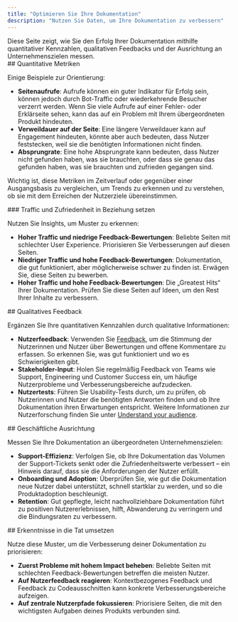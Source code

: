 ```yaml
---
title: "Optimieren Sie Ihre Dokumentation"
description: "Nutzen Sie Daten, um Ihre Dokumentation zu verbessern"
---
```


<Tip>
  Diese Seite zeigt, wie Sie den Erfolg Ihrer Dokumentation mithilfe quantitativer Kennzahlen, qualitativen Feedbacks und der Ausrichtung an Unternehmenszielen messen.
</Tip>

<div id="quantitative-metrics">
  ## Quantitative Metriken
</div>

Einige Beispiele zur Orientierung:

* **Seitenaufrufe**: Aufrufe können ein guter Indikator für Erfolg sein, können jedoch durch Bot-Traffic oder wiederkehrende Besucher verzerrt werden. Wenn Sie viele Aufrufe auf einer Fehler- oder Erklärseite sehen, kann das auf ein Problem mit Ihrem übergeordneten Produkt hindeuten.
* **Verweildauer auf der Seite**: Eine längere Verweildauer kann auf Engagement hindeuten, könnte aber auch bedeuten, dass Nutzer feststecken, weil sie die benötigten Informationen nicht finden.
* **Absprungrate**: Eine hohe Absprungrate kann bedeuten, dass Nutzer nicht gefunden haben, was sie brauchten, oder dass sie genau das gefunden haben, was sie brauchten und zufrieden gegangen sind.

Wichtig ist, diese Metriken im Zeitverlauf oder gegenüber einer Ausgangsbasis zu vergleichen, um Trends zu erkennen und zu verstehen, ob sie mit dem Erreichen der Nutzerziele übereinstimmen.

<div id="correlate-traffic-and-satisfaction">
  ### Traffic und Zufriedenheit in Beziehung setzen
</div>

Nutzen Sie Insights, um Muster zu erkennen:

* **Hoher Traffic und niedrige Feedback-Bewertungen**: Beliebte Seiten mit schlechter User Experience. Priorisieren Sie Verbesserungen auf diesen Seiten.
* **Niedriger Traffic und hohe Feedback-Bewertungen**: Dokumentation, die gut funktioniert, aber möglicherweise schwer zu finden ist. Erwägen Sie, diese Seiten zu bewerben.
* **Hoher Traffic und hohe Feedback-Bewertungen**: Die „Greatest Hits“ Ihrer Dokumentation. Prüfen Sie diese Seiten auf Ideen, um den Rest Ihrer Inhalte zu verbessern.

<div id="qualitative-feedback">
  ## Qualitatives Feedback
</div>

Ergänzen Sie Ihre quantitativen Kennzahlen durch qualitative Informationen:

* **Nutzerfeedback**: Verwenden Sie [Feedback](/de/insights/feedback), um die Stimmung der Nutzerinnen und Nutzer über Bewertungen und offene Kommentare zu erfassen. So erkennen Sie, was gut funktioniert und wo es Schwierigkeiten gibt.
* **Stakeholder-Input**: Holen Sie regelmäßig Feedback von Teams wie Support, Engineering und Customer Success ein, um häufige Nutzerprobleme und Verbesserungsbereiche aufzudecken.
* **Nutzertests**: Führen Sie Usability-Tests durch, um zu prüfen, ob Nutzerinnen und Nutzer die benötigten Antworten finden und ob Ihre Dokumentation ihren Erwartungen entspricht. Weitere Informationen zur Nutzerforschung finden Sie unter [Understand your audience](/de/guides/understand-your-audience).

<div id="business-alignment">
  ## Geschäftliche Ausrichtung
</div>

Messen Sie Ihre Dokumentation an übergeordneten Unternehmenszielen:

* **Support-Effizienz**: Verfolgen Sie, ob Ihre Dokumentation das Volumen der Support-Tickets senkt oder die Zufriedenheitswerte verbessert – ein Hinweis darauf, dass sie die Anforderungen der Nutzer erfüllt.
* **Onboarding und Adoption**: Überprüfen Sie, wie gut die Dokumentation neue Nutzer dabei unterstützt, schnell startklar zu werden, und so die Produktadoption beschleunigt.
* **Retention**: Gut gepflegte, leicht nachvollziehbare Dokumentation führt zu positiven Nutzererlebnissen, hilft, Abwanderung zu verringern und die Bindungsraten zu verbessern.

<div id="put-insights-into-action">
  ## Erkenntnisse in die Tat umsetzen
</div>

Nutze diese Muster, um die Verbesserung deiner Dokumentation zu priorisieren:

* **Zuerst Probleme mit hohem Impact beheben**: Beliebte Seiten mit schlechten Feedback-Bewertungen betreffen die meisten Nutzer.
* **Auf Nutzerfeedback reagieren**: Kontextbezogenes Feedback und Feedback zu Codeausschnitten kann konkrete Verbesserungsbereiche aufzeigen.
* **Auf zentrale Nutzerpfade fokussieren**: Priorisiere Seiten, die mit den wichtigsten Aufgaben deines Produkts verbunden sind.